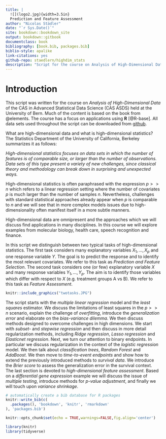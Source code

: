 ```yaml
--- 
title: |
  ![](logo2.jpg){width=3.5in}   
  Prediction and Feature Assessment
author: "Nicolas Städler"
date: "`r Sys.Date()`"
site: bookdown::bookdown_site
output: bookdown::gitbook
documentclass: book
bibliography: [book.bib, packages.bib]
biblio-style: apalike
link-citations: yes
github-repo: staedlern/highdim_stats
description: "Script for the course on Analysis of High-Dimensional Data of the CAS in Advanced Statistical Data Science (CAS ASDS)"
---
```


# Introduction

This script was written for the course on *Analysis of High-Dimensional Data* of the CAS in Advanced Statistical Data Science (CAS ASDS) held at the University of Bern.
Much of the content is based on the book from @elements. The course has a focus on applications using **R** [@R-base]. All data sets used throughout the script can be downloaded from [github](https://github.com/staedlern/highdim_stats).

What are high-dimensional data and what is high-dimensional statistics? The Statistics Department of the University of California, Berkeley summarizes it as follows:

*High-dimensional statistics focuses on data sets in which the number of features is of comparable size, or larger than the number of observations.  Data sets of this type present a variety of new challenges, since classical theory and methodology can break down in surprising and unexpected ways.*

High-dimensional statistics is often paraphrased with the expression $p>>n$ which refers to a linear regression setting where the number of covariates $p$ is much larger than the number of samples $n$. Nevertheless, challenges with standard statistical approaches already appear when $p$ is comparable to $n$ and we will see that in more complex models issues due to high-dimensionality often manifest itself in a more subtle manners.

High-dimensional data are omnipresent and the approaches which we will discuss find applications in many disciplines. In this course we will explore examples from molecular biology, health care, speech recognition and finance. 

In this script we distinguish between two typical tasks of high-dimensional statistics. The first task considers many explanatory variables $X_1,\ldots,X_p$ and one response variable $Y$. The goal is to predict the response and to identify the most relevant covariates. We refer to this task as *Prediction and Feature Selection*. The second task considers one (or few) explanatory variable $X$ and many response variables $Y_1, \ldots, Y_p$. The aim is to identify those variables which differ with respect to $X$ (e.g. treatment groups A vs B). We refer to this task as *Feature Assessment*.

```r
knitr::include_graphics("twotasks.JPG")
```

The script starts with the *multiple linear regression* model and the *least squares* estimator. We discuss the limitations of least squares in the $p>>n$ scenario, explain the challenge of *overfitting*, introduce the *generalization error* and elaborate on the *bias-variance dilemma*. We then discuss methods designed to overcome challenges in high dimensions. We start with *subset-* and *stepwise regression* and then discuss in more detail regularization methods, including *Ridge regression*, *Lasso regression* and *Elasticnet regression*. Next, we turn our attention to binary endpoints. In particular we discuss regularization in the context of the *logistic regression* model. We then talk about *classification trees*, *Random Forest* and *AdaBoost*. We then move to *time-to-event endpoints* and show how to extend the previously introduced methods to *survival data*. We introduce the *Brier score* to assess the generalization error in the survival context. The last section is devoted to *high-dimensional feature assessment*. Based on a *differential gene expression* example we will discuss the issue of *multiple testing*, introduce methods for *p-value adjustment*, and finally we will touch upon *variance shrinkage*.


```r
# automatically create a bib database for R packages
knitr::write_bib(c(
  .packages(), 'bookdown', 'knitr', 'rmarkdown'
), 'packages.bib')
```

```r
knitr::opts_chunk$set(echo = TRUE,warnings=FALSE,fig.align='center')
```

```r
library(knitr)
library(tidyverse)
```


